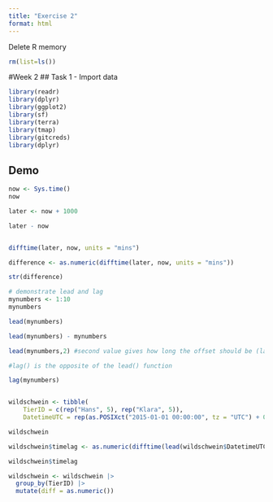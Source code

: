 ```yaml
---
title: "Exercise 2"
format: html
---
```




Delete R memory
```r
rm(list=ls())
```

#Week 2
## Task 1 - Import data

```r
library(readr)
library(dplyr)
library(ggplot2)
library(sf)
library(terra)
library(tmap)
library(gitcreds)
library(dplyr)
```


## Demo
```r
now <- Sys.time()
now

later <- now + 1000

later - now


difftime(later, now, units = "mins")

difference <- as.numeric(difftime(later, now, units = "mins"))

str(difference)

# demonstrate lead and lag
mynumbers <- 1:10 
mynumbers 

lead(mynumbers)

lead(mynumbers) - mynumbers 

lead(mynumbers,2) #second value gives how long the offset should be (lag)

#lag() is the opposite of the lead() function

lag(mynumbers)


wildschwein <- tibble(
    TierID = c(rep("Hans", 5), rep("Klara", 5)),
    DatetimeUTC = rep(as.POSIXct("2015-01-01 00:00:00", tz = "UTC") + 0:4 * 15 * 60, 2))

wildschwein

wildschwein$timelag <- as.numeric(difftime(lead(wildschwein$DatetimeUTC), wildschwein$DatetimeUTC))

wildschwein$timelag

wildschwein <- wildschwein |> 
  group_by(TierID) |> 
  mutate(diff = as.numeric())

```

## 



